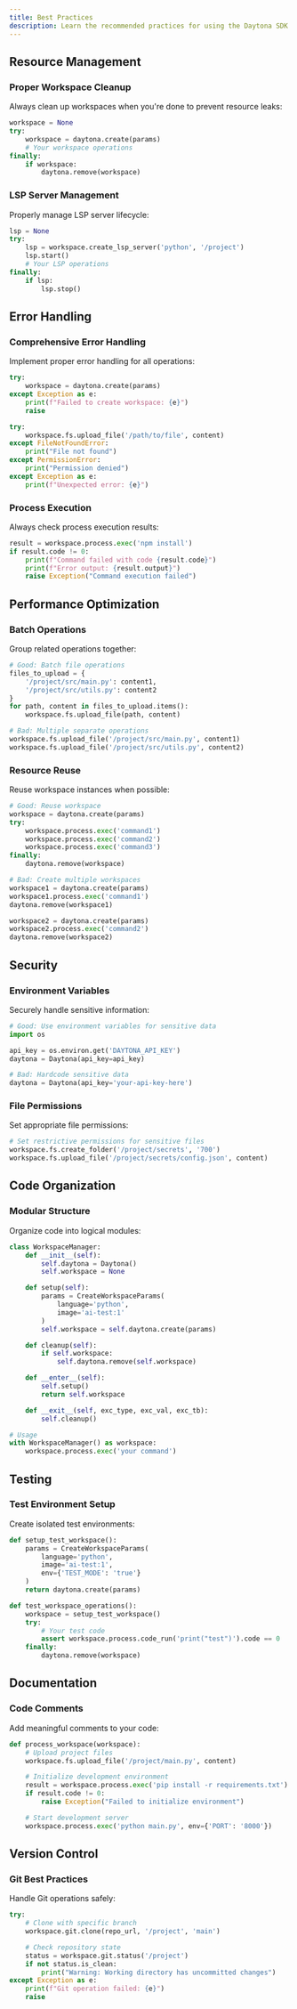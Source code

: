 ```yaml
---
title: Best Practices
description: Learn the recommended practices for using the Daytona SDK effectively and safely.
---
```


## Resource Management

### Proper Workspace Cleanup

Always clean up workspaces when you're done to prevent resource leaks:

```python
workspace = None
try:
    workspace = daytona.create(params)
    # Your workspace operations
finally:
    if workspace:
        daytona.remove(workspace)
```

### LSP Server Management

Properly manage LSP server lifecycle:

```python
lsp = None
try:
    lsp = workspace.create_lsp_server('python', '/project')
    lsp.start()
    # Your LSP operations
finally:
    if lsp:
        lsp.stop()
```

## Error Handling

### Comprehensive Error Handling

Implement proper error handling for all operations:

```python
try:
    workspace = daytona.create(params)
except Exception as e:
    print(f"Failed to create workspace: {e}")
    raise

try:
    workspace.fs.upload_file('/path/to/file', content)
except FileNotFoundError:
    print("File not found")
except PermissionError:
    print("Permission denied")
except Exception as e:
    print(f"Unexpected error: {e}")
```

### Process Execution

Always check process execution results:

```python
result = workspace.process.exec('npm install')
if result.code != 0:
    print(f"Command failed with code {result.code}")
    print(f"Error output: {result.output}")
    raise Exception("Command execution failed")
```

## Performance Optimization

### Batch Operations

Group related operations together:

```python
# Good: Batch file operations
files_to_upload = {
    '/project/src/main.py': content1,
    '/project/src/utils.py': content2
}
for path, content in files_to_upload.items():
    workspace.fs.upload_file(path, content)

# Bad: Multiple separate operations
workspace.fs.upload_file('/project/src/main.py', content1)
workspace.fs.upload_file('/project/src/utils.py', content2)
```

### Resource Reuse

Reuse workspace instances when possible:

```python
# Good: Reuse workspace
workspace = daytona.create(params)
try:
    workspace.process.exec('command1')
    workspace.process.exec('command2')
    workspace.process.exec('command3')
finally:
    daytona.remove(workspace)

# Bad: Create multiple workspaces
workspace1 = daytona.create(params)
workspace1.process.exec('command1')
daytona.remove(workspace1)

workspace2 = daytona.create(params)
workspace2.process.exec('command2')
daytona.remove(workspace2)
```

## Security

### Environment Variables

Securely handle sensitive information:

```python
# Good: Use environment variables for sensitive data
import os

api_key = os.environ.get('DAYTONA_API_KEY')
daytona = Daytona(api_key=api_key)

# Bad: Hardcode sensitive data
daytona = Daytona(api_key='your-api-key-here')
```

### File Permissions

Set appropriate file permissions:

```python
# Set restrictive permissions for sensitive files
workspace.fs.create_folder('/project/secrets', '700')
workspace.fs.upload_file('/project/secrets/config.json', content)
```

## Code Organization

### Modular Structure

Organize code into logical modules:

```python
class WorkspaceManager:
    def __init__(self):
        self.daytona = Daytona()
        self.workspace = None

    def setup(self):
        params = CreateWorkspaceParams(
            language='python',
            image='ai-test:1'
        )
        self.workspace = self.daytona.create(params)

    def cleanup(self):
        if self.workspace:
            self.daytona.remove(self.workspace)

    def __enter__(self):
        self.setup()
        return self.workspace

    def __exit__(self, exc_type, exc_val, exc_tb):
        self.cleanup()

# Usage
with WorkspaceManager() as workspace:
    workspace.process.exec('your command')
```

## Testing

### Test Environment Setup

Create isolated test environments:

```python
def setup_test_workspace():
    params = CreateWorkspaceParams(
        language='python',
        image='ai-test:1',
        env={'TEST_MODE': 'true'}
    )
    return daytona.create(params)

def test_workspace_operations():
    workspace = setup_test_workspace()
    try:
        # Your test code
        assert workspace.process.code_run('print("test")').code == 0
    finally:
        daytona.remove(workspace)
```

## Documentation

### Code Comments

Add meaningful comments to your code:

```python
def process_workspace(workspace):
    # Upload project files
    workspace.fs.upload_file('/project/main.py', content)

    # Initialize development environment
    result = workspace.process.exec('pip install -r requirements.txt')
    if result.code != 0:
        raise Exception("Failed to initialize environment")

    # Start development server
    workspace.process.exec('python main.py', env={'PORT': '8000'})
```

## Version Control

### Git Best Practices

Handle Git operations safely:

```python
try:
    # Clone with specific branch
    workspace.git.clone(repo_url, '/project', 'main')

    # Check repository state
    status = workspace.git.status('/project')
    if not status.is_clean:
        print("Warning: Working directory has uncommitted changes")
except Exception as e:
    print(f"Git operation failed: {e}")
    raise
```
